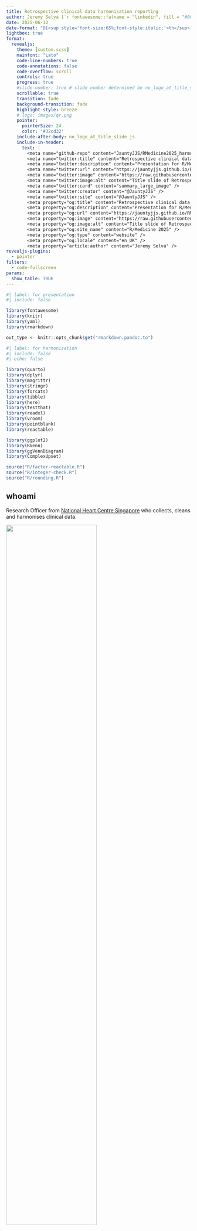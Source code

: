 ---
title: Retrospective clinical data harmonisation reporting
author: Jeremy Selva [`r fontawesome::fa(name = "linkedin", fill = "#0077ac")`](https://www.linkedin.com/in/jeremy-selva-085b9112a/){target="_blank"} <br> @JauntyJJS [`r fontawesome::fa(name = "github", fill = "#000000")`](https://github.com/JauntyJJS){target="_blank"} [`r fontawesome::fa(name = "fab fa-square-x-twitter", fill = "#000000")`](https://twitter.com/JauntyJJS){target="_blank"} [`r fontawesome::fa(name = "bluesky", fill = "#1084ff")`](https://bsky.app/profile/jauntyjjs.bsky.social){target="_blank"} [<svg aria-hidden="true" role="img" viewBox="0 0 512 512" style="height:1em;width:1em;vertical-align:-0.125em;margin-left:auto;margin-right:auto;font-size:inherit;fill:#5f53e7;overflow:visible;position:relative;"><path d="M433 179.1c0-97.2-63.7-125.7-63.7-125.7-62.5-28.7-228.6-28.4-290.5 0 0 0-63.7 28.5-63.7 125.7 0 115.7-6.6 259.4 105.6 289.1 40.5 10.7 75.3 13 103.3 11.4 50.8-2.8 79.3-18.1 79.3-18.1l-1.7-36.9s-36.3 11.4-77.1 10.1c-40.4-1.4-83-4.4-89.6-54a102.5 102.5 0 0 1 -.9-13.9c85.6 20.9 158.7 9.1 178.8 6.7 56.1-6.7 105-41.3 111.2-72.9 9.8-49.8 9-121.5 9-121.5zm-75.1 125.2h-46.6v-114.2c0-49.7-64-51.6-64 6.9v62.5h-46.3V197c0-58.5-64-56.6-64-6.9v114.2H90.2c0-122.1-5.2-147.9 18.4-175 25.9-28.9 79.8-30.8 103.8 6.1l11.6 19.5 11.6-19.5c24.1-37.1 78.1-34.8 103.8-6.1 23.7 27.3 18.4 53 18.4 175z"/></svg>](https://fosstodon.org/@JauntyJJS){target="_blank"} <br> [*https://jeremy-selva.netlify.app* `r fontawesome::fa(name = "link", fill = "#666666")`](https://jeremy-selva.netlify.app/){target="_blank"} <br> For [R/Medicine 2025 `r fontawesome::fa(name = "link", fill = "#666666")`](https://rconsortium.github.io/RMedicine_website/){target="_blank"}
date: 2025-06-12
date-format: "D[<sup style='font-size:65%;font-style:italic;'>th</sup>] MMMM YYYY"
lightbox: true
format:
  revealjs:
    theme: [custom.scss]
    mainfont: "Lato"
    code-line-numbers: true
    code-annotations: false
    code-overflow: scroll
    controls: true
    progress: true
    #slide-number: true # slide number determined be no_logo_at_title_slide.js
    scrollable: true
    transition: fade
    background-transition: fade
    highlight-style: breeze
    # logo: images/qr.png
    pointer:
      pointerSize: 24
      color: '#32cd32'
    include-after-body: no_logo_at_title_slide.js
    include-in-header:
      text: |
        <meta name="github-repo" content="JauntyJJS/RMedicine2025_harmonisation />
        <meta name="twitter:title" content="Retrospective clinical data harmonisation reporting" />
        <meta name="twitter:description" content="Presentation for R/Medicine 2025." />
        <meta name="twitter:url" content="https://jauntyjjs.github.io/RMedicine2025_harmonisation/" />
        <meta name="twitter:image" content="https://raw.githubusercontent.com/JauntyJJS/RMedicine2025_harmonisation/main/share-card.png" />
        <meta name="twitter:image:alt" content="Title slide of Retrospective clinical data harmonisation reporting presented at R/Medicine 2025." />
        <meta name="twitter:card" content="summary_large_image" />
        <meta name="twitter:creator" content="@JauntyJJS" />
        <meta name="twitter:site" content="@JauntyJJS" />
        <meta property="og:title" content="Retrospective clinical data harmonisation reporting" />
        <meta property="og:description" content="Presentation for R/Medicine 2025." />
        <meta property="og:url" content="https://jauntyjjs.github.io/RMedicine2025_harmonisation/" />
        <meta property="og:image" content="https://raw.githubusercontent.com/JauntyJJS/RMedicine2025_harmonisation/main/share-card.png" />
        <meta property="og:image:alt" content="Title slide of Retrospective clinical data harmonisation reporting presented at R/Medicine 2025." />
        <meta property="og:site_name" content="R/Medicine 2025" />
        <meta property="og:type" content="website" />
        <meta property="og:locale" content="en_UK" />
        <meta property="article:author" content="Jeremy Selva" />
revealjs-plugins:
  - pointer
filters:
  - code-fullscreen
params:
  show_table: TRUE
---

```{r}
#| label: for presentation
#| include: false

library(fontawesome)
library(knitr)
library(yaml)
library(rmarkdown)

out_type <- knitr::opts_chunk$get("rmarkdown.pandoc.to")
```

```{r}
#| label: for harmonisation
#| include: false
#| echo: false

library(quarto)
library(dplyr)
library(magrittr)
library(stringr)
library(forcats)
library(tibble)
library(here)
library(testthat)
library(readxl)
library(vroom)
library(pointblank)
library(reactable)

library(ggplot2)
library(RVenn)
library(ggVennDiagram)
library(ComplexUpset)

source("R/factor-reactable.R")
source("R/integer-check.R")
source("R/rounding.R")

```

## whoami

Research Officer from [National Heart Centre Singapore](https://www.nhcs.com.sg/){target="_blank"} who collects, cleans and harmonises clinical data.

![](images/allison_horst2.png){fig-alt="Picture by Allison Horst about a data analyst facing a dataset in the form of a monster." fig-align="center" width="70%"}

[Taming the Data Beast from ["Cleaning Medical Data with R"](https://www.pipinghotdata.com/workshops/2023-06-06-cleaning-medical-data-with-r/){target="_blank"} workshop by Shannon Pileggi, Crystal Lewis and Petter Higgins presented at R/Medicine 2023. Illustrated by [Allison Horst](https://allisonhorst.com/){target="_blank"}]{style="font-size: 80%;"}.

::: footer

[https://jauntyjjs.github.io/RMedicine2025_harmonisation
`r fontawesome::fa(name = "link", fill = "#666666")`](https://jauntyjjs.github.io/RMedicine2025_harmonisation){target="_blank"} [`r fontawesome::fa(name = "github", fill = "#000000")`](https://github.com/JauntyJJS/RMedicine2025_harmonisation){target="_blank"} [`r fontawesome::fa(name = "file-pdf", fill = "#b50b00")`](https://raw.githubusercontent.com/JauntyJJS/RMedicine2025_harmonisation/main/index.pdf){target="_blank"}

:::

## Outline

:::: {.columns}

::: {.column width="50%"}

::: {style="font-size: 130%;"}

Data harmonisation overview strategy

Counter small but annoying issues during retrospective data harmonisation.

Suggested reports and diagram to create for different clients.

:::

:::

::: {.column width="50%"}

![](images/notes.jpg){fig-alt="A picture of a notebook and pen beside a vase of flowers" fig-align="center" width="80%"}

[Photo by [Sixteen Miles Out](https://unsplash.com/@sixteenmilesout?utm_content=creditCopyText&utm_medium=referral&utm_source=unsplash){target="_blank"} on [Unsplash](https://unsplash.com/photos/shallow-focus-photo-of-purple-flowers-on-white-spiral-notebook-0I75875sRVU?utm_content=creditCopyText&utm_medium=referral&utm_source=unsplash){target="_blank"}]{style="font-size: 80%;"}

:::

::::

::: footer

[https://jauntyjjs.github.io/RMedicine2025_harmonisation
`r fontawesome::fa(name = "link", fill = "#666666")`](https://jauntyjjs.github.io/RMedicine2025_harmonisation){target="_blank"} [`r fontawesome::fa(name = "github", fill = "#000000")`](https://github.com/JauntyJJS/RMedicine2025_harmonisation){target="_blank"} [`r fontawesome::fa(name = "file-pdf", fill = "#b50b00")`](https://raw.githubusercontent.com/JauntyJJS/RMedicine2025_harmonisation/main/index.pdf){target="_blank"}

:::

## About Data Harmonisation

![](images/data_harmonisation.png){fig-alt="The data harmonization process: Study data variables collected from different sources need to be mapped to one another, classified into the generalized concepts they represent, and transformed into unified harmonized variables for analysis" fig-align="center" width="100%"}

[Image from Mallya et al. Circ Cardiovasc Qual Outcomes. 2023 Nov; 16(11):e009938 doi: [10.1161/CIRCOUTCOMES.123.009938](https://doi.org/10.1161/CIRCOUTCOMES.123.009938){target="_blank"}]{style="font-size: 80%;"}.

::: footer

[https://jauntyjjs.github.io/RMedicine2025_harmonisation
`r fontawesome::fa(name = "link", fill = "#666666")`](https://jauntyjjs.github.io/RMedicine2025_harmonisation){target="_blank"} [`r fontawesome::fa(name = "github", fill = "#000000")`](https://github.com/JauntyJJS/RMedicine2025_harmonisation){target="_blank"} [`r fontawesome::fa(name = "file-pdf", fill = "#b50b00")`](https://raw.githubusercontent.com/JauntyJJS/RMedicine2025_harmonisation/main/index.pdf){target="_blank"}

:::

## Tasks

Here is a summary of my task for an international study.

![](images/harmonisation_task.png){fig-alt="Data harmonization task: Liaise with collaborator on what variables we need for the study and collect them by providing a data dictionary and input template file, harmonise data provided and return a harmonised dataset with a report of how data is harmonised, and provide analyst team combined data for further analysis." fig-align="center" width="100%"}

<!-- *  Liaise with collaborator on what variables we need for the study and collect them -->
<!--    *  Provide a data dictionary to indicate what variables are needed and how they should be represented. -->
<!--    *  Provide an input template file for collaborators to fill in. -->
<!-- *  Harmonise data provided from each collaborator. -->
<!-- *  Return to collaborator harmonised dataset with a report of how data is harmonised. -->
<!-- *  Merge data for all cohorts together and send to an analysis team for analysis. -->

::: footer

[https://jauntyjjs.github.io/RMedicine2025_harmonisation
`r fontawesome::fa(name = "link", fill = "#666666")`](https://jauntyjjs.github.io/RMedicine2025_harmonisation){target="_blank"} [`r fontawesome::fa(name = "github", fill = "#000000")`](https://github.com/JauntyJJS/RMedicine2025_harmonisation){target="_blank"} [`r fontawesome::fa(name = "file-pdf", fill = "#b50b00")`](https://raw.githubusercontent.com/JauntyJJS/RMedicine2025_harmonisation/main/index.pdf){target="_blank"}

:::

## Why Retropective Data Harmonisation ?

Collaborators may not have resources (time/funding) to match their data to the data dictionary and input template provided. 

Data provided may have issues that needs relevant experience and may be hard to solve.

:::: {.columns}

::: {.column width="50%"}

![](images/237-fov.png){fig-alt="Comic from Monkeyuser.com showing finding bugs may need relevant experience." fig-align="center" width="100%"}

[[Fov](https://www.monkeyuser.com/2022/fov/){target="_blank"} from [MonkeyUser.com](https://www.monkeyuser.com/){target="_blank"}]{style="font-size: 80%;"}

:::

::: {.column width="50%"}

![](images/92-root-cause.png){fig-alt="Comic from Monkeyuser.com showing bugs can be hard to resolve." fig-align="center" width="70%"}

[[Root Cause](https://www.monkeyuser.com/2018/root-cause/){target="_blank"} from [MonkeyUser.com](https://www.monkeyuser.com/){target="_blank"}]{style="font-size: 80%;"}

:::

::::

::: footer

[https://jauntyjjs.github.io/RMedicine2025_harmonisation
`r fontawesome::fa(name = "link", fill = "#666666")`](https://jauntyjjs.github.io/RMedicine2025_harmonisation){target="_blank"} [`r fontawesome::fa(name = "github", fill = "#000000")`](https://github.com/JauntyJJS/RMedicine2025_harmonisation){target="_blank"} [`r fontawesome::fa(name = "file-pdf", fill = "#b50b00")`](https://raw.githubusercontent.com/JauntyJJS/RMedicine2025_harmonisation/main/index.pdf){target="_blank"}

:::

## Why Retropective Data Harmonisation ?

Collaborator wants transparency on how the data is processed.

High risk of getting blame should things don't go well.

:::: {.columns}

::: {.column width="50%"}

![](images/246-joy.png){fig-alt="Comic from Monkeyuser.com showing the joy of watching other developers work on a bug no one wants to fix." fig-align="center" width="70%"}

[[Joy](https://www.monkeyuser.com/2022/joy/){target="_blank"} from [MonkeyUser.com](https://www.monkeyuser.com/){target="_blank"}]{style="font-size: 80%;"}

:::

::: {.column width="50%"}

![](images/pointing_finger.jpg){fig-alt="Businessman kneel on floor with fingers pointing to him." fig-align="center" width="87%"}

[Businessman kneel on floor with pointing finger to him by [Amonrat Rungreangfangsai](https://www.vecteezy.com/vector-art/464469-wind-up-businessman-end-of-energy-and-stop-working){target="_blank"}]{style="font-size: 80%;"}

:::

::::

::: footer

[https://jauntyjjs.github.io/RMedicine2025_harmonisation
`r fontawesome::fa(name = "link", fill = "#666666")`](https://jauntyjjs.github.io/RMedicine2025_harmonisation){target="_blank"} [`r fontawesome::fa(name = "github", fill = "#000000")`](https://github.com/JauntyJJS/RMedicine2025_harmonisation){target="_blank"} [`r fontawesome::fa(name = "file-pdf", fill = "#b50b00")`](https://raw.githubusercontent.com/JauntyJJS/RMedicine2025_harmonisation/main/index.pdf){target="_blank"}

:::

## Issues

Limited resources on how to do data harmonisation and to make a report.

:::: {.columns}

::: {.column width="50%"}

![](images/210-denvercoder9.png){fig-alt="Comic from Monkeyuser.com showing that it is hard to get help with programming issues." fig-align="center" width="70%"}

[[Denvercoder9](https://www.monkeyuser.com/2021/denvercoder9/){target="_blank"} from [MonkeyUser.com](https://www.monkeyuser.com/){target="_blank"}]{style="font-size: 80%;"}

:::

::: {.column width="50%"}

:::{.fragment}

R packages related to data harmonisation

*  [`retroharmonize`](https://github.com/rOpenGov/retroharmonize/){target="_blank"} for survey data.
*  [`Rmonize`](https://maelstrom-research.github.io/Rmonize-documentation/index.html){target="_blank"} for epidemiological data.
*  [`psHarmonize`](https://github.com/NUDACC/psHarmonize){target="_blank"} for health and education data.

:::

:::

::::

::: footer

[https://jauntyjjs.github.io/RMedicine2025_harmonisation
`r fontawesome::fa(name = "link", fill = "#666666")`](https://jauntyjjs.github.io/RMedicine2025_harmonisation){target="_blank"} [`r fontawesome::fa(name = "github", fill = "#000000")`](https://github.com/JauntyJJS/RMedicine2025_harmonisation){target="_blank"} [`r fontawesome::fa(name = "file-pdf", fill = "#b50b00")`](https://raw.githubusercontent.com/JauntyJJS/RMedicine2025_harmonisation/main/index.pdf){target="_blank"}

:::

## Issues

:::{.fragment}

[`retroharmonize`](https://github.com/rOpenGov/retroharmonize/){target="_blank"} works with categorical but not continuous data variables.

:::

:::{.fragment}

[`Rmonize`](https://maelstrom-research.github.io/Rmonize-documentation/index.html){target="_blank"} documentation has too much jargon and difficult for me (and people with limited data science background) to understand. 

:::

:::{.fragment}

[`psHarmonize`](https://github.com/NUDACC/psHarmonize){target="_blank"} variable harmonisation process is reported in a Microsoft Excel file. Works for variables with simple harmonisation process.

![](images/psHarmonise.png){fig-alt="Harmonisation report from psHarmonise in an excel file." fig-align="center" width="100%"}

[Image from Stephen et al. Patterns (N Y). 2024 Jun; 5(8):101003 doi: [10.1016/j.patter.2024.101003](https://10.1016/j.patter.2024.101003){target="_blank"}]{style="font-size: 80%;"}.

:::

::: footer

[https://jauntyjjs.github.io/RMedicine2025_harmonisation
`r fontawesome::fa(name = "link", fill = "#666666")`](https://jauntyjjs.github.io/RMedicine2025_harmonisation){target="_blank"} [`r fontawesome::fa(name = "github", fill = "#000000")`](https://github.com/JauntyJJS/RMedicine2025_harmonisation){target="_blank"} [`r fontawesome::fa(name = "file-pdf", fill = "#b50b00")`](https://raw.githubusercontent.com/JauntyJJS/RMedicine2025_harmonisation/main/index.pdf){target="_blank"}

:::

## Harmonisation Project Template

<https://jauntyjjs.github.io/harmonisation/>

```{=html}
<iframe width="1000" height="500" src="https://jauntyjjs.github.io/harmonisation/" title="Harmonisation template" ></iframe>
```

::: footer

[https://jauntyjjs.github.io/RMedicine2025_harmonisation
`r fontawesome::fa(name = "link", fill = "#666666")`](https://jauntyjjs.github.io/RMedicine2025_harmonisation){target="_blank"} [`r fontawesome::fa(name = "github", fill = "#000000")`](https://github.com/JauntyJJS/RMedicine2025_harmonisation){target="_blank"} [`r fontawesome::fa(name = "file-pdf", fill = "#b50b00")`](https://raw.githubusercontent.com/JauntyJJS/RMedicine2025_harmonisation/main/index.pdf){target="_blank"}

:::

## Automated capture of warnings (csv)

When reading files in batches or the same file but in a different version, is there an automated way to catch warnings/issues when reading csv files ?

:::: {.columns}

::: {.column width="50%"}

```{r}
#| label: read data with warnings csv
#| echo: true
#| code-line-numbers: "|9|13"
#| warning: true

cohort_data_csv <- vroom::vroom(
  file = here::here("data-raw", "Cohort_csv", 
    "data_to_harmonise_age_issue.csv"),
  delim = ",",
  col_select = 1:2,
  show_col_types = FALSE,
  col_types = list(
    ID = vroom::col_character(), 
    Age = vroom::col_integer()
  )
)

head(cohort_data_csv, n = 3)

```

:::

::: {.column width="50%"}

![](images/age_issue_csv.jpg){fig-alt="A csv file with text data in the Age column." fig-align="center" width="100%"}

:::

::::

::: footer

[https://jauntyjjs.github.io/RMedicine2025_harmonisation
`r fontawesome::fa(name = "link", fill = "#666666")`](https://jauntyjjs.github.io/RMedicine2025_harmonisation){target="_blank"} [`r fontawesome::fa(name = "github", fill = "#000000")`](https://github.com/JauntyJJS/RMedicine2025_harmonisation){target="_blank"} [`r fontawesome::fa(name = "file-pdf", fill = "#b50b00")`](https://raw.githubusercontent.com/JauntyJJS/RMedicine2025_harmonisation/main/index.pdf){target="_blank"}

:::

## Automated capture of warnings (csv)

If there are issues with the data, the output of [`vroom::problems`](https://vroom.r-lib.org/reference/problems.html){target="_blank"} will be a tibble.

```{r}
#| label: view problem in vroom
#| echo: true
#| warning: true

cohort_data_csv |> 
  vroom::problems()

```

To check for this automatically, we can use [`pointblank::expect_row_count_match`](https://rstudio.github.io/pointblank/reference/row_count_match.html){target="_blank"}.

```{r}
#| label: safeguard problem with vroom and pointblank
#| echo: true
#| error: true

cohort_data_csv |> 
  vroom::problems() |> 
  pointblank::expect_row_count_match(count = 0)

```

::: footer

[https://jauntyjjs.github.io/RMedicine2025_harmonisation
`r fontawesome::fa(name = "link", fill = "#666666")`](https://jauntyjjs.github.io/RMedicine2025_harmonisation){target="_blank"} [`r fontawesome::fa(name = "github", fill = "#000000")`](https://github.com/JauntyJJS/RMedicine2025_harmonisation){target="_blank"} [`r fontawesome::fa(name = "file-pdf", fill = "#b50b00")`](https://raw.githubusercontent.com/JauntyJJS/RMedicine2025_harmonisation/main/index.pdf){target="_blank"}

:::

## Automated capture of warnings (csv)

Here is a case with no issues.

:::: {.columns}

::: {.column width="50%"}

```{r}
#| label: read data with no issues csv
#| echo: true
#| warning: true

cohort_data_csv <- vroom::vroom(
  file = here::here("data-raw", "Cohort_csv", 
    "data_to_harmonise_age_issue_fixed.csv"),
  delim = ",",
  col_select = 1:2,
  show_col_types = FALSE,
  col_types = list(
    ID = vroom::col_character(), 
    Age = vroom::col_integer()
  )
)

cohort_data_csv |> 
  vroom::problems()

```

```{r}
#| label: read data with no issues csv safeguard
#| echo: true
#| warning: true

cohort_data_csv |> 
  vroom::problems() |> 
  pointblank::expect_row_count_match(count = 0)

```

:::

::: {.column width="50%"}

![](images/age_issue_fixed_csv.jpg){fig-alt="A csv file with only integer data in the Age column." fig-align="center" width="100%"}

:::

::::

::: footer

[https://jauntyjjs.github.io/RMedicine2025_harmonisation
`r fontawesome::fa(name = "link", fill = "#666666")`](https://jauntyjjs.github.io/RMedicine2025_harmonisation){target="_blank"} [`r fontawesome::fa(name = "github", fill = "#000000")`](https://github.com/JauntyJJS/RMedicine2025_harmonisation){target="_blank"} [`r fontawesome::fa(name = "file-pdf", fill = "#b50b00")`](https://raw.githubusercontent.com/JauntyJJS/RMedicine2025_harmonisation/main/index.pdf){target="_blank"}

:::

## Automated capture of warnings (Excel)

Is there an automated way to catch warnings/issues when reading Excel files ?

::: {.column width="50%"}

```{r}
#| label: read data with warnings Excel
#| echo: true
#| warning: true

cohort_data_excel <- readxl::read_excel(
  path = here::here("data-raw", "Cohort_Excel", 
    "data_to_harmonise_age_issue.xlsx"),
  sheet = "Sheet1",
  col_types = c(
    "text", "numeric"
    )
  )
```

:::

::: {.column width="50%"}

![](images/age_issue_excel.jpg){fig-alt="An Excel file with text data in the Age column." fig-align="center" width="100%"}

:::

::: footer

[https://jauntyjjs.github.io/RMedicine2025_harmonisation
`r fontawesome::fa(name = "link", fill = "#666666")`](https://jauntyjjs.github.io/RMedicine2025_harmonisation){target="_blank"} [`r fontawesome::fa(name = "github", fill = "#000000")`](https://github.com/JauntyJJS/RMedicine2025_harmonisation){target="_blank"} [`r fontawesome::fa(name = "file-pdf", fill = "#b50b00")`](https://raw.githubusercontent.com/JauntyJJS/RMedicine2025_harmonisation/main/index.pdf){target="_blank"}

:::

## Automated capture of warnings (Excel)

We can read the Excel file with [`testthat::expect_no_condition`](https://testthat.r-lib.org/reference/expect_error.html){target="_blank"}.

:::: {.columns}

::: {.column width="50%"}

```{r}
#| label: read data with issues using testthat
#| echo: true
#| code-line-numbers: "|1,8"
#| error: true

testthat::expect_no_condition(
  cohort_data_excel <- readxl::read_excel(
    path = here::here("data-raw", "Cohort_Excel", 
      "data_to_harmonise_age_issue.xlsx"),
    sheet = "Sheet1",
    col_types = c("text", "numeric")
  )
)
```

:::

::: {.column width="50%"}

![](images/age_issue_excel.jpg){fig-alt="An Excel file with text data in the Age column." fig-align="center" width="100%"}

:::

::::

::: footer

[https://jauntyjjs.github.io/RMedicine2025_harmonisation
`r fontawesome::fa(name = "link", fill = "#666666")`](https://jauntyjjs.github.io/RMedicine2025_harmonisation){target="_blank"} [`r fontawesome::fa(name = "github", fill = "#000000")`](https://github.com/JauntyJJS/RMedicine2025_harmonisation){target="_blank"} [`r fontawesome::fa(name = "file-pdf", fill = "#b50b00")`](https://raw.githubusercontent.com/JauntyJJS/RMedicine2025_harmonisation/main/index.pdf){target="_blank"}

:::

## Automated capture of warnings (Excel)

However, this method means that you will lose the pipe workflow.

:::: {.columns}

::: {.column width="50%"}

```{r}
#| label: read data without issues using testthat
#| echo: true

testthat::expect_no_condition(
  cohort_data_excel <- readxl::read_excel(
    path = here::here("data-raw", "Cohort_Excel", 
      "data_to_harmonise_age_issue_fixed.xlsx"),
    sheet = "Sheet1",
    col_types = c("text", "numeric")
  )
)

cohort_data_excel <- cohort_data_excel |> 
  # Check if Serial Number is unique
  pointblank::rows_distinct(
    columns = "Serial Number",
  )
```

:::

::: {.column width="50%"}

![](images/age_issue_fixed_excel.jpg){fig-alt="An Excel file with numeric data in the Age column." fig-align="center" width="100%"}

:::

::::

::: footer

[https://jauntyjjs.github.io/RMedicine2025_harmonisation
`r fontawesome::fa(name = "link", fill = "#666666")`](https://jauntyjjs.github.io/RMedicine2025_harmonisation){target="_blank"} [`r fontawesome::fa(name = "github", fill = "#000000")`](https://github.com/JauntyJJS/RMedicine2025_harmonisation){target="_blank"} [`r fontawesome::fa(name = "file-pdf", fill = "#b50b00")`](https://raw.githubusercontent.com/JauntyJJS/RMedicine2025_harmonisation/main/index.pdf){target="_blank"}

:::

## Automated capture of warnings (Excel)

We can use the tee pipe operator [`%T>%`](https://magrittr.tidyverse.org/reference/tee.html){target="_blank"}.

:::: {.columns}

::: {.column width="50%"}

:::{.center-h}
[**With Issues**]{style="font-size: 80%;"}
:::

```{r}
#| label: read data with issues using testthat and tee pipe
#| echo: true
#| code-line-numbers: "|8,9"
#| error: true

cohort_data_excel <- readxl::read_excel(
  path = here::here("data-raw", "Cohort_Excel", 
    "data_to_harmonise_age_issue.xlsx"),
  sheet = "Sheet1",
  col_types = c(
    "text", "numeric"
    )
  ) %T>%
  testthat::expect_no_condition()
```

:::

::: {.column width="50%"}

:::{.center-h}
[**No Issues**]{style="font-size: 80%;"}
:::

```{r}
#| label: read data without issues using testthat and tee pipe
#| code-line-numbers: "|6,7"
#| echo: true

cohort_data_excel_2 <- readxl::read_excel(
  path = here::here("data-raw", "Cohort_Excel", 
    "data_to_harmonise_age_issue_fixed.xlsx"),
  sheet = "Sheet1",
  col_types = c("text", "numeric")
) %T>%
testthat::expect_no_condition() |> 
# Check if Serial Number is unique
  pointblank::rows_distinct(
    columns = "Serial Number",
)

```

:::

::::

::: footer

[https://jauntyjjs.github.io/RMedicine2025_harmonisation
`r fontawesome::fa(name = "link", fill = "#666666")`](https://jauntyjjs.github.io/RMedicine2025_harmonisation){target="_blank"} [`r fontawesome::fa(name = "github", fill = "#000000")`](https://github.com/JauntyJJS/RMedicine2025_harmonisation){target="_blank"} [`r fontawesome::fa(name = "file-pdf", fill = "#b50b00")`](https://raw.githubusercontent.com/JauntyJJS/RMedicine2025_harmonisation/main/index.pdf){target="_blank"}

:::

## Variable Mapping

![](images/variable_mapping_workflow.png){fig-alt="Variable Mapping Reporting Workflow. Starting with introducing the mapping procedure, writing code to do mapping ans validation, showing that the code works, clean up data for merging." fig-align="center" width="100%"}

::: footer

[https://jauntyjjs.github.io/RMedicine2025_harmonisation
`r fontawesome::fa(name = "link", fill = "#666666")`](https://jauntyjjs.github.io/RMedicine2025_harmonisation){target="_blank"} [`r fontawesome::fa(name = "github", fill = "#000000")`](https://github.com/JauntyJJS/RMedicine2025_harmonisation){target="_blank"} [`r fontawesome::fa(name = "file-pdf", fill = "#b50b00")`](https://raw.githubusercontent.com/JauntyJJS/RMedicine2025_harmonisation/main/index.pdf){target="_blank"}

:::

## Variable Mapping

Let take this data set as an example.

:::: {.columns}

::: {.column width="50%"}

```{r}
#| label: read csv data
#| echo: true

cohort_csv_data <- vroom::vroom(
  file = here::here("data-raw",
                    "Cohort_csv",
                    "data_to_harmonise.csv"),
  delim = ",",
  col_select = 1:8,
  show_col_types = FALSE,
  col_types = list(
    ID = vroom::col_character(),
    Age = vroom::col_integer(),
    Sex = vroom::col_character(),
    Height = vroom::col_double(),
    Weight = vroom::col_double(),
    `Smoke History` = vroom::col_character(),
    `Chest Pain Character` = vroom::col_character(),
    Dyspnea = vroom::col_character()
    )
  ) |>  
  dplyr::rename(cohort_unique_id = "ID") |>
  # Remove rows when the ID value is NA
  dplyr::filter(!is.na(.data[["cohort_unique_id"]])) |>
  # Remove white spaces in column names
  dplyr::rename_all(stringr::str_trim) |> 
  # Check if cohort id is unique
  pointblank::rows_distinct(
    columns = "cohort_unique_id",
  )

cohort_csv_data |> 
  vroom::problems() |> 
  pointblank::expect_row_count_match(count = 0)

```

:::

::: {.column width="50%"}

```{r}
#| label: print csv data
#| echo: false
 
cohort_csv_data |> 
  dplyr::mutate(
    Sex = forcats::fct_relevel(.data[["Sex"]], c("Male", "Female")),
    `Smoke History` = forcats::fct_relevel(
      .data[["Smoke History"]], 
      c("non-smoker", "past smoker", "current smoker")
    ),
    `Chest Pain Character` = forcats::fct_relevel(
      .data[["Chest Pain Character"]], 
      c("no chest pain", "nonanginal", "atypical", "typical")
    ),
    `Dyspnea` = forcats::fct_relevel(
      .data[["Dyspnea"]], 
      c("no", "yes")
    ),
  ) |> 
  reactable_with_download_csv_button(
    defaultPageSize = 5,
    paginationType = "jump",
    style = list(fontSize = "1rem"),
  )

```

:::

::::

::: footer

[https://jauntyjjs.github.io/RMedicine2025_harmonisation
`r fontawesome::fa(name = "link", fill = "#666666")`](https://jauntyjjs.github.io/RMedicine2025_harmonisation){target="_blank"} [`r fontawesome::fa(name = "github", fill = "#000000")`](https://github.com/JauntyJJS/RMedicine2025_harmonisation){target="_blank"} [`r fontawesome::fa(name = "file-pdf", fill = "#b50b00")`](https://raw.githubusercontent.com/JauntyJJS/RMedicine2025_harmonisation/main/index.pdf){target="_blank"}

:::

## Variable Mapping

Let the reader know how the collaborator's data `Smoke History` is going to be mapped.

![](images/mapping_procedure.png){fig-alt="Documentation indicating how the collaborator's data Smoke History is going to be mapped or harmonised in Quarto code and output." fig-align="center" width="100%"}

::: footer

[https://jauntyjjs.github.io/RMedicine2025_harmonisation
`r fontawesome::fa(name = "link", fill = "#666666")`](https://jauntyjjs.github.io/RMedicine2025_harmonisation){target="_blank"} [`r fontawesome::fa(name = "github", fill = "#000000")`](https://github.com/JauntyJJS/RMedicine2025_harmonisation){target="_blank"} [`r fontawesome::fa(name = "file-pdf", fill = "#b50b00")`](https://raw.githubusercontent.com/JauntyJJS/RMedicine2025_harmonisation/main/index.pdf){target="_blank"}

:::

## Variable Mapping

![](images/code_to_map.png){fig-alt="Code to do mapping." fig-align="center" width="30%"}

:::: {.columns}

::: {.column width="50%"}

```{r}
#| label: smoking data harmonisation
#| echo: true
#| code-line-numbers: "|2,3|5-14|15-24"

smoking_data <- cohort_csv_data |>
  dplyr::select(c("cohort_unique_id", 
                  "Smoke History")) |>
  dplyr::mutate(
    smoke_current = dplyr::case_when(
      is.na(.data[["Smoke History"]]) ~ "-1",
      .data[["Smoke History"]] == "non-smoker" ~ "0",
      .data[["Smoke History"]] == "past smoker" ~ "0",
      .data[["Smoke History"]] == "current smoker" ~ "1",
      .default = NA_character_
    ),
    smoke_current = forcats::fct_relevel(
      .data[["smoke_current"]],
      c("0", "1")), 
    smoke_past = dplyr::case_when(
      is.na(.data[["Smoke History"]]) ~ "-1",
      .data[["Smoke History"]] == "non-smoker" ~ "0",
      .data[["Smoke History"]] == "past smoker" ~ "1",
      .data[["Smoke History"]] == "current smoker" ~ "0",
      .default = NA_character_
    ),
    smoke_past = forcats::fct_relevel(
      .data[["smoke_past"]],
      c("0", "1")),
    `Smoke History` = forcats::fct(
      .data[["Smoke History"]]
    )
  )

```

:::

::: {.column width="50%"}

![](images/smoking_history_documentation.png){fig-alt="Documentation of harmonisation of smoking history." fig-align="center" width="100%"}

:::

::::

::: footer

[https://jauntyjjs.github.io/RMedicine2025_harmonisation
`r fontawesome::fa(name = "link", fill = "#666666")`](https://jauntyjjs.github.io/RMedicine2025_harmonisation){target="_blank"} [`r fontawesome::fa(name = "github", fill = "#000000")`](https://github.com/JauntyJJS/RMedicine2025_harmonisation){target="_blank"} [`r fontawesome::fa(name = "file-pdf", fill = "#b50b00")`](https://raw.githubusercontent.com/JauntyJJS/RMedicine2025_harmonisation/main/index.pdf){target="_blank"}

:::

## Variable Mapping

![](images/code_to_validate.png){fig-alt="Code to do validation." fig-align="center" width="30%"}

:::: {.columns}

::: {.column width="50%"}

```{r}
#| label: smoking data validation
#| code-line-numbers: "|2-5|6-12"
#| echo: true

smoking_data <- smoking_data |>
  pointblank::col_vals_in_set(
    columns = c("smoke_current", "smoke_past"),
    set = c("0", "1", "-1")
  ) |> 
  pointblank::col_vals_expr(
    expr = pointblank::expr(
      (.data[["smoke_current"]] == "1" & .data[["smoke_past"]] == "0") |
      (.data[["smoke_current"]] == "-1" & .data[["smoke_past"]] == -"1") |
      (.data[["smoke_current"]] == "0" & .data[["smoke_past"]] %in% c("0", "1"))
    )
  )

```

:::

::: {.column width="50%"}

![](images/smoking_history_validation.png){fig-alt="Documentation of harmonisation of smoking history." fig-align="center" width="100%"}

:::

::::

[Reference: <https://github.com/rstudio/pointblank/issues/578>]{style="font-size: 80%;"}

::: footer

[https://jauntyjjs.github.io/RMedicine2025_harmonisation
`r fontawesome::fa(name = "link", fill = "#666666")`](https://jauntyjjs.github.io/RMedicine2025_harmonisation){target="_blank"} [`r fontawesome::fa(name = "github", fill = "#000000")`](https://github.com/JauntyJJS/RMedicine2025_harmonisation){target="_blank"} [`r fontawesome::fa(name = "file-pdf", fill = "#b50b00")`](https://raw.githubusercontent.com/JauntyJJS/RMedicine2025_harmonisation/main/index.pdf){target="_blank"}

:::

## Variable Mapping

:::: {.columns}

::: {.column width="50%"}

![](images/example_works.png){fig-alt="Show examples that the code works." fig-align="center" width="100%"}
![](images/print_reactable.png){fig-alt="Code to print the reactable in html file." fig-align="center" width="100%"}

:::

::: {.column width="50%"}

:::{.center-h}
[**Html Output**]{style="font-size: 80%;"}
:::

```{r}
#| label: smoking data html

smoking_data |> 
  reactable_with_download_csv_button(
    defaultPageSize = 5,
    paginationType = "jump",
    style = list(fontSize = "1rem"),
  )

```

:::

::::

::: footer

[https://jauntyjjs.github.io/RMedicine2025_harmonisation
`r fontawesome::fa(name = "link", fill = "#666666")`](https://jauntyjjs.github.io/RMedicine2025_harmonisation){target="_blank"} [`r fontawesome::fa(name = "github", fill = "#000000")`](https://github.com/JauntyJJS/RMedicine2025_harmonisation){target="_blank"} [`r fontawesome::fa(name = "file-pdf", fill = "#b50b00")`](https://raw.githubusercontent.com/JauntyJJS/RMedicine2025_harmonisation/main/index.pdf){target="_blank"}

:::

## Variable Mapping

:::: {.columns}

::: {.column width="50%"}

![](images/example_works.png){fig-alt="Show examples that the code works." fig-align="center" width="100%"}
![](images/print_code_pdf.png){fig-alt="Code to print the table in pdf file." fig-align="center" width="100%"}

:::

::: {.column width="50%"}

:::{.center-h}
[**Pdf Output**]{style="font-size: 80%;"}
:::

![](images/print_pdf.png){fig-alt="Output code in pdf file." fig-align="center" width="100%"}

![](images/print_pdf_2.png){fig-alt="Output table in pdf file." fig-align="center" width="100%"}
:::

::::

::: footer

[https://jauntyjjs.github.io/RMedicine2025_harmonisation
`r fontawesome::fa(name = "link", fill = "#666666")`](https://jauntyjjs.github.io/RMedicine2025_harmonisation){target="_blank"} [`r fontawesome::fa(name = "github", fill = "#000000")`](https://github.com/JauntyJJS/RMedicine2025_harmonisation){target="_blank"} [`r fontawesome::fa(name = "file-pdf", fill = "#b50b00")`](https://raw.githubusercontent.com/JauntyJJS/RMedicine2025_harmonisation/main/index.pdf){target="_blank"}

:::

## Variable Mapping

:::: {.columns}

::: {.column width="50%"}

![](images/clean_for_merging.png){fig-alt="Clean for merging." fig-align="center" width="50%"}
```{r}
#| label: smoking data for merging
#| echo: true

smoking_data <- smoking_data |>
  dplyr::select(-c("Smoke History"))

```

:::

::: {.column width="50%"}

```{r}
#| label: smoking data for merging html

smoking_data |> 
  reactable_with_download_csv_button(
    defaultPageSize = 5,
    paginationType = "jump",
    style = list(fontSize = "1rem"),
  )

```

:::

::::

::: footer

[https://jauntyjjs.github.io/RMedicine2025_harmonisation
`r fontawesome::fa(name = "link", fill = "#666666")`](https://jauntyjjs.github.io/RMedicine2025_harmonisation){target="_blank"} [`r fontawesome::fa(name = "github", fill = "#000000")`](https://github.com/JauntyJJS/RMedicine2025_harmonisation){target="_blank"} [`r fontawesome::fa(name = "file-pdf", fill = "#b50b00")`](https://raw.githubusercontent.com/JauntyJJS/RMedicine2025_harmonisation/main/index.pdf){target="_blank"}

:::

## Merging Harmonised Data

Suppose we have completed harmonising a batch of clinical data.

:::: {.columns}

::: {.column width="50%"}

```{r}
#| label: age gender data

age_gender_data <- cohort_csv_data |>
  dplyr::select(c("cohort_unique_id", 
                  "Age", 
                  "Sex")) |>
  pointblank::col_vals_expr(
    expr = ~is_integer_vector(
      cohort_A_data[["age"]],
      allow_na = TRUE)
  ) |>
  dplyr::mutate(
    # Convert age to type integer
    age_years = as.integer(.data[["Age"]]),
    # Convert categorical columns to factors
    sex = dplyr::case_when(
      .data[["Sex"]] == "Female" ~ "0",
      .data[["Sex"]] == "Male" ~ "1",
      .default = NA_character_
    ),
    `Sex` = forcats::fct_relevel(
      .data[["Sex"]],
      c("Female", "Male")
    ),
    sex = forcats::fct_relevel(
      .data[["sex"]],
      c("0", "1")),
  ) |>
  dplyr::relocate(
    "sex",
    .before = "Sex"
  ) |> 
  dplyr::relocate(
    "age_years",
    .after = "Age"
  ) |>
  pointblank::col_vals_in_set(
    columns = "sex",
    set = c("0", "1")
  ) |> 
  pointblank::col_vals_between(
    columns = "age_years",
    left = 0,
    right = 100,
    inclusive = c(FALSE, TRUE),
    na_pass = TRUE
  ) |>
  dplyr::select(-c("Age", "Sex"))

```

```{r}
#| label: age gender data for merging html
#| echo: true

age_gender_data |> 
  reactable_with_download_csv_button(
    defaultPageSize = 5,
    paginationType = "jump",
    style = list(fontSize = "1rem"),
  )

```

:::

::: {.column width="50%"}

```{r}
#| label: body measurement data

body_measurement_data <- cohort_csv_data |>
  dplyr::select(c("cohort_unique_id", 
                  "Height", "Weight")) |>
  dplyr::mutate(
    height_cm = .data[["Height"]],
    weight_kg = .data[["Weight"]],
    bsa_m2 = sqrt((.data[["height_cm"]] * .data[["weight_kg"]]) / 3600),
    bsa_m2 = round_to_nearest_digit(.data[["bsa_m2"]], digits = 2),
    bmi = .data[["weight_kg"]] / ((.data[["height_cm"]] / 100)^2),
    bmi = round_to_nearest_digit(.data[["bmi"]], digits = 2),
    height_cm = round_to_nearest_digit(.data[["height_cm"]], digits = 2),
    weight_kg = round_to_nearest_digit(.data[["weight_kg"]], digits = 2)
  ) |> 
  pointblank::col_vals_between(
    columns = "bmi",
    left = 10,
    right = 50,
    inclusive = c(TRUE, TRUE),
    na_pass = TRUE
  ) |>
  dplyr::select(-c("Height", "Weight"))

```

```{r}
#| label: body measurement data for merging html
#| echo: true

body_measurement_data |> 
  reactable_with_download_csv_button(
    defaultPageSize = 5,
    paginationType = "jump",
    style = list(fontSize = "1rem"),
  )

```

:::

::::

How can we merge them without issues of missing rows or additional columns ?

::: footer

[https://jauntyjjs.github.io/RMedicine2025_harmonisation
`r fontawesome::fa(name = "link", fill = "#666666")`](https://jauntyjjs.github.io/RMedicine2025_harmonisation){target="_blank"} [`r fontawesome::fa(name = "github", fill = "#000000")`](https://github.com/JauntyJJS/RMedicine2025_harmonisation){target="_blank"} [`r fontawesome::fa(name = "file-pdf", fill = "#b50b00")`](https://raw.githubusercontent.com/JauntyJJS/RMedicine2025_harmonisation/main/index.pdf){target="_blank"}

:::

## Merging Harmonised Data

`unmatched = "error"` in [`dplyr::left_join`](https://dplyr.tidyverse.org/reference/mutate-joins.html){target="_blank"} helps to avoid patients with no match.

:::: {.columns}

::: {.column width="50%"}

```{r}
#| label: demo behave data
#| code-line-numbers: "|4|7,11,15"
#| echo: true

join_specification <- dplyr::join_by("cohort_unique_id")

demo_behave_data <- cohort_csv_data |>
  dplyr::select(c("cohort_unique_id")) |>
  dplyr::left_join(age_gender_data,
                   by = join_specification,
                   unmatched = "error",
                   relationship = "one-to-one") |>
  dplyr::left_join(body_measurement_data,
                   by = join_specification,
                   unmatched = "error",
                   relationship = "one-to-one") |>
  dplyr::left_join(smoking_data,
                   by = join_specification,
                   unmatched = "error",
                   relationship = "one-to-one") |>
  dplyr::relocate(c("bsa_m2", "bmi"),
                  .after = "sex")

```

:::

::: {.column width="50%"}

```{r}
#| label: penguin error
#| echo: true
#| code-line-numbers: "|3-5,12,19"
#| warning: true
#| error: true

three_penguins <- tibble::tribble(
  ~samp_id, ~species,    ~island,
  1,        "Adelie",    "Torgersen",
  2,        "Gentoo",    "Biscoe",
  3,        "Chinstrap", "Dream"
)

weight_extra <- tibble::tribble(
  ~samp_id,  ~body_mass_g,
  1,         3220,
  2,         4730,
  4,         4725
)

three_penguins |> 
  dplyr::left_join(
    y = weight_extra,
    by = dplyr::join_by("samp_id"),
    unmatched = "error"
 ) 

```

:::

::::

[Reference: <https://www.tidyverse.org/blog/2023/08/teach-tidyverse-23/#improved-and-expanded-_join-functionality>]{style="font-size: 80%;"}

::: footer

[https://jauntyjjs.github.io/RMedicine2025_harmonisation
`r fontawesome::fa(name = "link", fill = "#666666")`](https://jauntyjjs.github.io/RMedicine2025_harmonisation){target="_blank"} [`r fontawesome::fa(name = "github", fill = "#000000")`](https://github.com/JauntyJJS/RMedicine2025_harmonisation){target="_blank"} [`r fontawesome::fa(name = "file-pdf", fill = "#b50b00")`](https://raw.githubusercontent.com/JauntyJJS/RMedicine2025_harmonisation/main/index.pdf){target="_blank"}

:::

## Merging Harmonised Data

`relationship = "one-to-one"` in [`dplyr::left_join`](https://dplyr.tidyverse.org/reference/mutate-joins.html){target="_blank"} helps to avoid patients with multiple match.

:::: {.columns}

::: {.column width="50%"}

```{r}
#| label: demo behave data 2
#| code-line-numbers: "|8,12,16"
#| echo: true

join_specification <- dplyr::join_by("cohort_unique_id")

demo_behave_data <- cohort_csv_data |>
  dplyr::select(c("cohort_unique_id")) |>
  dplyr::left_join(age_gender_data,
                   by = join_specification,
                   unmatched = "error",
                   relationship = "one-to-one") |>
  dplyr::left_join(body_measurement_data,
                   by = join_specification,
                   unmatched = "error",
                   relationship = "one-to-one") |>
  dplyr::left_join(smoking_data,
                   by = join_specification,
                   unmatched = "error",
                   relationship = "one-to-one") |>
  dplyr::relocate(c("bsa_m2", "bmi"),
                  .after = "sex")

```

:::

::: {.column width="50%"}

```{r}
#| label: penguin error 2
#| echo: true
#| code-line-numbers: "|4,11,12,20"
#| warning: true
#| error: true

three_penguins <- tibble::tribble(
  ~samp_id, ~species,    ~island,
  1,        "Adelie",    "Torgersen",
  2,        "Gentoo",    "Biscoe",
  3,        "Chinstrap", "Dream"
)

weight_extra <- tibble::tribble(
  ~samp_id,  ~body_mass_g,
  1,         3220,
  2,         4730,
  2,         4725,
  3,         4000
)

three_penguins |> 
  dplyr::left_join(
    y = weight_extra,
    by = dplyr::join_by("samp_id"),
    relationship = "one-to-one"
 ) 

```

:::

::::

[Reference: <https://www.tidyverse.org/blog/2023/08/teach-tidyverse-23/#improved-and-expanded-_join-functionality>]{style="font-size: 80%;"}

::: footer

[https://jauntyjjs.github.io/RMedicine2025_harmonisation
`r fontawesome::fa(name = "link", fill = "#666666")`](https://jauntyjjs.github.io/RMedicine2025_harmonisation){target="_blank"} [`r fontawesome::fa(name = "github", fill = "#000000")`](https://github.com/JauntyJJS/RMedicine2025_harmonisation){target="_blank"} [`r fontawesome::fa(name = "file-pdf", fill = "#b50b00")`](https://raw.githubusercontent.com/JauntyJJS/RMedicine2025_harmonisation/main/index.pdf){target="_blank"}

:::

## Merging Harmonised Data 

Use [`pointblank::has_columns`](https://rstudio.github.io/pointblank/reference/has_columns.html){target="_blank"} to ensure we only have harmonised variables.

:::: {.columns}

::: {.column width="50%"}

```{r}
#| label: demo behave data validation
#| echo: true

testthat::expect_false(
  pointblank::has_columns(
    demo_behave_data,
    columns = c(
      dplyr::ends_with(".x"), 
      dplyr::ends_with(".y")
    )
  )
)

testthat::expect_equal(
  ncol(demo_behave_data), 9
)

testthat::expect_true(
  pointblank::has_columns(
    demo_behave_data,
    columns = c(
      "age_years", "sex",
      "height_cm", "weight_kg", "bsa_m2", "bmi",
      "smoke_current", "smoke_past"
    )
  )
) 

```

:::

::: {.column width="50%"}

```{r}
#| label: penguin error 3
#| echo: true
#| code-line-numbers: "|2,9|24-29"
#| warning: true
#| error: true

three_penguins <- tibble::tribble(
  ~samp_id, ~species,    ~island,
  1,        "Adelie",    "Torgersen",
  2,        "Gentoo",    "Biscoe",
  3,        "Chinstrap", "Dream"
)

weight_extra <- tibble::tribble(
  ~samp_id,  ~island,
  1,         "Torgersen",
  2,         "Biscoe",
  3,         "Dream"
)

three_penguins <- three_penguins |> 
  dplyr::left_join(
    y = weight_extra,
    by = dplyr::join_by("samp_id"),
    unmatched = "error",
    relationship = "one-to-one"
 )

three_penguins |> 
  pointblank::has_columns(
    columns = c(
      dplyr::ends_with(".x"), 
      dplyr::ends_with(".y")
      )
  )

colnames(three_penguins)

```

:::

::::

::: footer

[https://jauntyjjs.github.io/RMedicine2025_harmonisation
`r fontawesome::fa(name = "link", fill = "#666666")`](https://jauntyjjs.github.io/RMedicine2025_harmonisation){target="_blank"} [`r fontawesome::fa(name = "github", fill = "#000000")`](https://github.com/JauntyJJS/RMedicine2025_harmonisation){target="_blank"} [`r fontawesome::fa(name = "file-pdf", fill = "#b50b00")`](https://raw.githubusercontent.com/JauntyJJS/RMedicine2025_harmonisation/main/index.pdf){target="_blank"}

:::

## Automated Report Challenge

:::: {.columns}

::: {.column width="50%"}

:::{.fragment}

One variable mapping report takes at least one page.

:::

:::{.fragment}

On average, a clinical trial will have a few hundred variables.

* [One hundred columns for clinical and demographics.]{style="font-size: 80%;"}
* [Two hundred columns for medication.]{style="font-size: 80%;"}

:::

:::{.fragment}

Harmonisation report can have at least a few hundreds pages for each cohort.

There is a need to automate the creation of these reports.

:::

:::

::: {.column width="50%"}

![](images/overload.jpg){fig-alt="Businessman in pile of documents asking for help." fig-align="center" width="87%"}

[Businessman in pile of documents asking for help by [Amonrat Rungreangfangsai](https://www.vecteezy.com/vector-art/464741-businessman-in-pile-of-documents-asking-for-help-over-workload){target="_blank"}]{style="font-size: 80%;"}

:::

::::

::: footer

[https://jauntyjjs.github.io/RMedicine2025_harmonisation
`r fontawesome::fa(name = "link", fill = "#666666")`](https://jauntyjjs.github.io/RMedicine2025_harmonisation){target="_blank"} [`r fontawesome::fa(name = "github", fill = "#000000")`](https://github.com/JauntyJJS/RMedicine2025_harmonisation){target="_blank"} [`r fontawesome::fa(name = "file-pdf", fill = "#b50b00")`](https://raw.githubusercontent.com/JauntyJJS/RMedicine2025_harmonisation/main/index.pdf){target="_blank"}

:::

## Automated Report Challenge

Collaborator wants different ways to report how data harmonisation is done.

![](images/documentation_types.png){fig-alt="Four major documentation type." fig-align="center" width="70%"}

[The documentation system by [Divio](https://docs.divio.com/documentation-system/){target="_blank"}]{style="font-size: 80%;"}

::: footer

[https://jauntyjjs.github.io/RMedicine2025_harmonisation
`r fontawesome::fa(name = "link", fill = "#666666")`](https://jauntyjjs.github.io/RMedicine2025_harmonisation){target="_blank"} [`r fontawesome::fa(name = "github", fill = "#000000")`](https://github.com/JauntyJJS/RMedicine2025_harmonisation){target="_blank"} [`r fontawesome::fa(name = "file-pdf", fill = "#b50b00")`](https://raw.githubusercontent.com/JauntyJJS/RMedicine2025_harmonisation/main/index.pdf){target="_blank"}

:::

## Quarto Books

To make a Quarto book or website, we need a `_quarto.yml` and `index.qmd` file

:::: {.columns}

::: {.column width="50%"}

![](images/quarto_yml.png){fig-alt="A preview of the _quarto.yml file." fig-align="center" width="100%"}

:::

::: {.column width="50%"}

![](images/index_qmd.png){fig-alt="A preview of the index.qmd file." fig-align="center" width="100%"}

:::

::::

::: footer

[https://jauntyjjs.github.io/RMedicine2025_harmonisation
`r fontawesome::fa(name = "link", fill = "#666666")`](https://jauntyjjs.github.io/RMedicine2025_harmonisation){target="_blank"} [`r fontawesome::fa(name = "github", fill = "#000000")`](https://github.com/JauntyJJS/RMedicine2025_harmonisation){target="_blank"} [`r fontawesome::fa(name = "file-pdf", fill = "#b50b00")`](https://raw.githubusercontent.com/JauntyJJS/RMedicine2025_harmonisation/main/index.pdf){target="_blank"}

:::

## Automated Technical Report (Reference)

We create an `index.qmd` file for technical report generation.

![](images/index_report_qmd.png){fig-alt="A preview of the index.qmd file for technical reporting." fig-align="center" width="50%"}

::: footer

[https://jauntyjjs.github.io/RMedicine2025_harmonisation
`r fontawesome::fa(name = "link", fill = "#666666")`](https://jauntyjjs.github.io/RMedicine2025_harmonisation){target="_blank"} [`r fontawesome::fa(name = "github", fill = "#000000")`](https://github.com/JauntyJJS/RMedicine2025_harmonisation){target="_blank"} [`r fontawesome::fa(name = "file-pdf", fill = "#b50b00")`](https://raw.githubusercontent.com/JauntyJJS/RMedicine2025_harmonisation/main/index.pdf){target="_blank"}

:::

## Automated Technical Report (Reference)

We create a `_quarto.yml` file and relevant Quarto files for each cohort.

![](images/report_for_cohort_A.png){fig-alt="A preview of the _quarto.yml and relevant Quarto files for Cohort A." fig-align="center" width="60%"}

::: footer

[https://jauntyjjs.github.io/RMedicine2025_harmonisation
`r fontawesome::fa(name = "link", fill = "#666666")`](https://jauntyjjs.github.io/RMedicine2025_harmonisation){target="_blank"} [`r fontawesome::fa(name = "github", fill = "#000000")`](https://github.com/JauntyJJS/RMedicine2025_harmonisation){target="_blank"} [`r fontawesome::fa(name = "file-pdf", fill = "#b50b00")`](https://raw.githubusercontent.com/JauntyJJS/RMedicine2025_harmonisation/main/index.pdf){target="_blank"}

:::

## Automated Technical Report (Reference)

Create an automated script to generate a technical report in pdf, word and html for each cohort 

:::: {.columns}

::: {.column width="30%"}

```{r}
#| label: copy index report qmd
#| echo: true
#| eval: false

# Copy the right index.qmd 
# file

index_qmd_file <- paste0(
  "_index_",
  "report",
  ".qmd"
)

fs::file_copy(
  path = here::here(
    "templates",
    "index-qmd",
    index_qmd_file),
  new_path = here::here(
    "index.qmd"
  ),
  overwrite = TRUE
)

```

:::

::: {.column width="70%"}

![](images/index_qmd_copy.png){fig-alt="index_report.qmd file copied and changed to index.qmd" fig-align="center" width="100%"}
:::

::::

::: footer

[https://jauntyjjs.github.io/RMedicine2025_harmonisation
`r fontawesome::fa(name = "link", fill = "#666666")`](https://jauntyjjs.github.io/RMedicine2025_harmonisation){target="_blank"} [`r fontawesome::fa(name = "github", fill = "#000000")`](https://github.com/JauntyJJS/RMedicine2025_harmonisation){target="_blank"} [`r fontawesome::fa(name = "file-pdf", fill = "#b50b00")`](https://raw.githubusercontent.com/JauntyJJS/RMedicine2025_harmonisation/main/index.pdf){target="_blank"}

:::

## Automated Technical Report (Reference)

Create an automated script to generate a technical report in pdf, word and html for each cohort 

:::: {.columns}

::: {.column width="30%"}

```{r}
#| label: automated report
#| echo: true
#| eval: false
#| code-line-numbers: "|5-21|23-26|29-37"


copy_and_render <- function(
    cohort
) {

  # Copy quarto.yml file
  # for each cohort
  
  quarto_yml_file <- paste0(
    "_quarto_",
    cohort,
    ".yml"
  )

  fs::file_copy(
    path = here::here(
      "templates",
      "quarto-yaml",
      quarto_yml_file),
    new_path = here::here("_quarto.yml"),
    overwrite = TRUE
  )
  
  # Render each cohort
  quarto::quarto_render(
    as_job = FALSE
  )
}

cohort_name <- c("Cohort_A", 
                 "Cohort_B")

purrr::walk(
  .x = cohort_name,
  .f = ~copy_and_render(
    cohort = .x
  )
)

```

:::

::: {.column width="70%"}

![](images/quarto_yml_copy.png){fig-alt="_quarto_Cohort_A.yml file copied and changed to _quarto.qmd" fig-align="center" width="100%"}
:::

::::

::: footer

[https://jauntyjjs.github.io/RMedicine2025_harmonisation
`r fontawesome::fa(name = "link", fill = "#666666")`](https://jauntyjjs.github.io/RMedicine2025_harmonisation){target="_blank"} [`r fontawesome::fa(name = "github", fill = "#000000")`](https://github.com/JauntyJJS/RMedicine2025_harmonisation){target="_blank"} [`r fontawesome::fa(name = "file-pdf", fill = "#b50b00")`](https://raw.githubusercontent.com/JauntyJJS/RMedicine2025_harmonisation/main/index.pdf){target="_blank"}

:::

## Automated Technical Report (Reference)

![](images/technical_report.png){fig-alt="Output of technical report." fig-align="center" width="80%"}

::: footer

[https://jauntyjjs.github.io/RMedicine2025_harmonisation
`r fontawesome::fa(name = "link", fill = "#666666")`](https://jauntyjjs.github.io/RMedicine2025_harmonisation){target="_blank"} [`r fontawesome::fa(name = "github", fill = "#000000")`](https://github.com/JauntyJJS/RMedicine2025_harmonisation){target="_blank"} [`r fontawesome::fa(name = "file-pdf", fill = "#b50b00")`](https://raw.githubusercontent.com/JauntyJJS/RMedicine2025_harmonisation/main/index.pdf){target="_blank"}

:::

## Automated Summary Report (How-to-Guide)

A similar method is done to create a summary report in word using [`flextable`](https://davidgohel.github.io/flextable/).

![](images/summary_report.png){fig-alt="Preview of summary report." fig-align="center" width="85%"}

::: footer

[https://jauntyjjs.github.io/RMedicine2025_harmonisation
`r fontawesome::fa(name = "link", fill = "#666666")`](https://jauntyjjs.github.io/RMedicine2025_harmonisation){target="_blank"} [`r fontawesome::fa(name = "github", fill = "#000000")`](https://github.com/JauntyJJS/RMedicine2025_harmonisation){target="_blank"} [`r fontawesome::fa(name = "file-pdf", fill = "#b50b00")`](https://raw.githubusercontent.com/JauntyJJS/RMedicine2025_harmonisation/main/index.pdf){target="_blank"}

:::

## Data Variable Justfication Report (Explanation)

Initially we have `smoke_history` with values 0 (Non-smoker), 1 (Current smoker), 2 (Past smoker) and -1 (Unknown).

However, in the early stage of the study, some collaborators could only provide if the patient has a smoking history but could not specify if the patient is a current or past smoker.

![](images/smoke_data_dictionary_previous.png){fig-alt="Column smoke_history with values 0 for non smoker, 1 for past-smoker, 2 for current smoker, -1 for unknown." fig-align="center" width="70%"}

::: footer

[https://jauntyjjs.github.io/RMedicine2025_harmonisation
`r fontawesome::fa(name = "link", fill = "#666666")`](https://jauntyjjs.github.io/RMedicine2025_harmonisation){target="_blank"} [`r fontawesome::fa(name = "github", fill = "#000000")`](https://github.com/JauntyJJS/RMedicine2025_harmonisation){target="_blank"} [`r fontawesome::fa(name = "file-pdf", fill = "#b50b00")`](https://raw.githubusercontent.com/JauntyJJS/RMedicine2025_harmonisation/main/index.pdf){target="_blank"}

:::


## Data Variable Justfication Report (Explanation)

To deal with this case, we have `smoke_history`, `smoke_current` and `smoke_past` to hold values 1 (Yes), 0 (No) and -1 (Unknown).

![](images/smoke_data_dictionary.png){fig-alt="Smoking history issue fixed by having smoke_history, smoke_current and smoke_past to hold values 1 for Yes, 0 for No and -1 for Unknown." fig-align="center" width="80%"}

::: footer

[https://jauntyjjs.github.io/RMedicine2025_harmonisation
`r fontawesome::fa(name = "link", fill = "#666666")`](https://jauntyjjs.github.io/RMedicine2025_harmonisation){target="_blank"} [`r fontawesome::fa(name = "github", fill = "#000000")`](https://github.com/JauntyJJS/RMedicine2025_harmonisation){target="_blank"} [`r fontawesome::fa(name = "file-pdf", fill = "#b50b00")`](https://raw.githubusercontent.com/JauntyJJS/RMedicine2025_harmonisation/main/index.pdf){target="_blank"}

:::

## Overview Diagrams

How many variables can each cohort provide ? 

How many variables can be harmonised ?

:::: {.columns}

::: {.column width="50%"}

```{r}
#| label: Venn Diagram
#| echo: true
#| eval: true
#| output: false

demographic_list <- list(
  A = c("Age", "Sex",
        "Hypertension", "Dyslipidemia", "Family Hx CAD", "Diabetes",
        "Smoke Current", "Smoke Past",
        "Have Chest Pain", "Chest Pain Character",
        "Dyspnea",
        "BMI", "Height", "Weight"),
  B = c("Age", "Sex",
        "Hypertension", "Dyslipidemia", "Family Hx CAD", "Diabetes",
        "Smoke Current", "Smoke Past",
        "Have Chest Pain", "Chest Pain Character",
        "Dyspnea",
        "HDL", "Total Cholesterol", 
        "Triglyceride", "LDL"),
  C = c("Age", "Sex",
        "Hypertension", "Dyslipidemia", "Family Hx CAD", "Diabetes",
        "Smoke Current", "Smoke Past",
        "Have Chest Pain", "Chest Pain Character",
        "Dyspnea",
        "BMI", "Height", "Weight",
        "HDL", "Total Cholesterol", 
        "Triglyceride", "LDL")
)  

cohort_a_label_name <- "Cohort A\n(n=1000)"
cohort_b_label_name <- "Cohort B\n(n=2000)"
cohort_c_label_name <- "Cohort C\n(n=1500)"

demographic_venn_data <- demographic_list |> 
  RVenn::Venn() |> 
  ggVennDiagram::process_data()

demographic_venn_regionedge_data <- demographic_venn_data |> 
  ggVennDiagram::venn_regionedge() |> 
  dplyr::mutate(
    name = stringr::str_replace_all(
      .data[["name"]],
      "/",
      " and "
    ),
    name = stringr::str_wrap(.data[["name"]], width = 10),
    name = forcats::fct_reorder(.data[["name"]],
                                nchar(.data[["id"]]))
  ) |> 
  dplyr::rename(`Cohort` = "name")

demographic_venn_label_data <- demographic_venn_data |>
  ggVennDiagram::venn_setlabel() |> 
  dplyr::mutate(
    name = dplyr::case_match(
      .data[["name"]],
      "A" ~ cohort_a_label_name,
      "B" ~ cohort_b_label_name,
      "C" ~ cohort_c_label_name
    )
  ) |> 
  dplyr::rename(`Cohort` = "name")

demographic_venn_regionlabel_data <- demographic_venn_data |> 
  ggVennDiagram::venn_regionlabel() |> 
  dplyr::mutate(
    name = stringr::str_replace_all(
      .data[["name"]],
      "/",
      " and "
    ),
    name = stringr::str_wrap(.data[["name"]], width = 10),
    name = forcats::fct_reorder(.data[["name"]],
                                nchar(.data[["id"]]))
  ) |> 
  dplyr::rename(`Cohort` = "name")

demographic_venn_edge_data <- demographic_venn_data |> 
  ggVennDiagram::venn_setedge()

demographic_venn_diagram <- ggplot2::ggplot() +
  # 1. region count layer
  ggplot2::geom_polygon(
    data = demographic_venn_regionedge_data,
    mapping = ggplot2::aes(
      x = .data[["X"]], y = .data[["Y"]],
      fill = .data[["Cohort"]],
      group = .data[["id"]])
  ) +
  # 2. set edge layer
  ggplot2::geom_path(
    data = demographic_venn_edge_data,
    mapping = ggplot2::aes(
      x = .data[["X"]], y = .data[["Y"]],
      colour = "black",
      group = .data[["id"]]
    ),    
    show.legend = FALSE
  ) +
  # 3. set label layer
  ggplot2::geom_text(
    data = demographic_venn_label_data,
    mapping = ggplot2::aes(
      x = .data[["X"]], y = .data[["Y"]],
      label = .data[["Cohort"]]),
    size = 5.5
  ) +
  # 4. region label layer
  ggplot2::geom_label(
    data = demographic_venn_regionlabel_data,
    mapping = ggplot2::aes(
      x = .data[["X"]], y = .data[["Y"]],
      label = .data[["count"]]),
    size = 7
  ) +
  ggplot2::scale_x_continuous(
    expand = ggplot2::expansion(mult = 0.2)
  ) +
  ggplot2::theme_void() +
  ggplot2::theme(
    text = element_text(size = 20)
  )

```

:::

::: {.column width="50%"}

```{r}
#| label: Venn Diagram Show
#| fig-height: 8
#| fig-align: center
#| fig-alt: |
#|   An venn diagram showing common variables within six cohorts

demographic_venn_diagram 

```

:::

::::

But it does not work for many (> 10) cohorts.

::: footer

[https://jauntyjjs.github.io/RMedicine2025_harmonisation
`r fontawesome::fa(name = "link", fill = "#666666")`](https://jauntyjjs.github.io/RMedicine2025_harmonisation){target="_blank"} [`r fontawesome::fa(name = "github", fill = "#000000")`](https://github.com/JauntyJJS/RMedicine2025_harmonisation){target="_blank"} [`r fontawesome::fa(name = "file-pdf", fill = "#b50b00")`](https://raw.githubusercontent.com/JauntyJJS/RMedicine2025_harmonisation/main/index.pdf){target="_blank"}

:::

## Overview Diagrams

Upset plots are too complicated for clinicians.

:::: {.columns}

::: {.column width="50%"}

```{r}
#| label: Upset Diagram
#| echo: true
#| eval: true
#| output: false

demographic_venn <- tibble::tibble(
  column_name = c("Age", "Sex",
                  "Hypertension", "Dyslipidemia", "Family Hx CAD", "Diabetes",
                  "Smoke Current", "Smoke Past",
                  "Have Chest Pain", "Chest Pain Character",
                  "Dyspnea",
                  "BMI", "Height", "Weight",
                  "HDL", "Total Cholesterol", 
                  "Triglyceride", "LDL"),
  `Cohort A` = c(1, 1,
                 1, 1, 1, 1,
                 1, 1,
                 1, 1,
                 1,
                 1, 1, 1,
                 0, 0, 
                 0, 0),
  `Cohort B` = c(1, 1,
                 1, 1, 1, 1,
                 1, 1,
                 1, 1,
                 1,
                 0, 0, 0,
                 1, 1, 
                 1, 1),
  `Cohort C` = c(1, 1,
                 1, 1, 1, 1,
                 1, 1,
                 1, 1,
                 1,
                 1, 1, 1,
                 1, 1, 
                 1, 1),
  `Cohort D` = c(1, 1,
                 1, 1, 1, 1,
                 1, 1,
                 1, 1,
                 0,
                 1, 0, 0,
                 1, 1, 
                 1, 1),
  `Cohort E` = c(1, 1,
                 1, 1, 1, 1,
                 1, 1,
                 1, 1,
                 0,
                 1, 1, 1,
                 1, 1, 
                 0, 0),
  `Cohort F` = c(1, 1,
                 1, 1, 1, 1,
                 1, 1,
                 1, 1,
                 0,
                 1, 1, 1,
                 0, 0, 
                 0, 0),
)

cohort_a_upset_col_name <- "Cohort A\n(n=1000)"
cohort_b_upset_col_name <- "Cohort B\n(n=2000)"
cohort_c_upset_col_name <- "Cohort C\n(n=1500)"
cohort_d_upset_col_name <- "Cohort D\n(n=500)"
cohort_e_upset_col_name <- "Cohort E\n(n=1000)"
cohort_f_upset_col_name <- "Cohort F\n(n=2500)"


demographic_upset_data <- demographic_venn |>
  dplyr::rename(
    !!cohort_a_upset_col_name := "Cohort A",
    !!cohort_b_upset_col_name := "Cohort B",
    !!cohort_c_upset_col_name := "Cohort C",
    !!cohort_d_upset_col_name := "Cohort D",
    !!cohort_e_upset_col_name := "Cohort E",
    !!cohort_f_upset_col_name := "Cohort F"
  )

upset_plot <- ComplexUpset::upset(
  demographic_upset_data,
  c(cohort_a_upset_col_name, 
    cohort_b_upset_col_name, 
    cohort_c_upset_col_name,
    cohort_d_upset_col_name,
    cohort_e_upset_col_name,
    cohort_f_upset_col_name),
  base_annotations = list(
    `Intersection size` = 
      ComplexUpset::intersection_size(
        text = list(size = 9, nudge_y = 0.5),
        text_colors = c(on_background='black', 
                        on_bar='white')
      ) + 
      ggplot2::annotate(
        size = 5.5,
        geom = 'text', 
        x = Inf, 
        y = Inf,
        label = paste('Total:', nrow(demographic_venn)),
        vjust = 1, 
        hjust = 1
      ) + 
      ggplot2::theme(
        axis.title.y = ggplot2::element_text(angle = 0, size = 20),
        axis.title.x = ggplot2::element_text(angle = 0, size = 20), 
        text = element_text(size = 20)
      ) +
      ggplot2::labs(y = "",
                    title = "Intersection size")
      ),
  set_sizes = ( 
    ComplexUpset::upset_set_size() +
    ggplot2::geom_text(
      size = 5.5,
      mapping = ggplot2::aes(label= ggplot2::after_stat(.data[["count"]])), 
      hjust = 1.5, 
      stat = 'count') +
    ggplot2::expand_limits(y = 30) + 
    ggplot2::theme(
        axis.title.y = ggplot2::element_text(angle = 0, size = 15),
        axis.title.x = ggplot2::element_text(angle = 0, size = 15), 
        text = element_text(size = 15)
    ) +
    ggplot2::labs(y = "Number of variables")
  ),
  sort_intersections_by = "degree",
  sort_sets = FALSE,
  name = "", 
  width_ratio = 0.25,
  themes = ComplexUpset::upset_default_themes(text = element_text(size = 15))
  )

```

:::

::: {.column width="50%"}

```{r}
#| label: Upset Diagram Print
#| fig-height: 8
#| fig-align: center
#| fig-alt: |
#|   An upset plot showing common variables within six cohorts

upset_plot |>
  print()
 
```

:::

Cannot answer follow-up questions:

How many cohorts provide patient's blood lipid information and how many patients have this information ? 

::::

::: footer

[https://jauntyjjs.github.io/RMedicine2025_harmonisation
`r fontawesome::fa(name = "link", fill = "#666666")`](https://jauntyjjs.github.io/RMedicine2025_harmonisation){target="_blank"} [`r fontawesome::fa(name = "github", fill = "#000000")`](https://github.com/JauntyJJS/RMedicine2025_harmonisation){target="_blank"} [`r fontawesome::fa(name = "file-pdf", fill = "#b50b00")`](https://raw.githubusercontent.com/JauntyJJS/RMedicine2025_harmonisation/main/index.pdf){target="_blank"}

:::

## Overview Diagrams

Create a "heatmap"using Microsoft PowerPoint.

![](images/suggested_heatmap.png){fig-alt="A modified heatmap to show command variables." fig-align="center" width="100%"}

::: footer

[https://jauntyjjs.github.io/RMedicine2025_harmonisation
`r fontawesome::fa(name = "link", fill = "#666666")`](https://jauntyjjs.github.io/RMedicine2025_harmonisation){target="_blank"} [`r fontawesome::fa(name = "github", fill = "#000000")`](https://github.com/JauntyJJS/RMedicine2025_harmonisation){target="_blank"} [`r fontawesome::fa(name = "file-pdf", fill = "#b50b00")`](https://raw.githubusercontent.com/JauntyJJS/RMedicine2025_harmonisation/main/index.pdf){target="_blank"}

:::

## Summary

:::: {.columns}

::: {.column width="50%"}

![](images/data_harmonisation_smaller.png){fig-alt="The data harmonization process: Study data variables collected from different sources need to be mapped to one another, classified into the generalized concepts they represent, and transformed into unified harmonized variables for analysis" fig-align="center" width="100%" .fragment}

![](images/variable_mapping_workflow.png){fig-alt="Variable Mapping Reporting Workflow. Starting with introducing the mapping procedure, writing code to do mapping ans validation, showing that the code works, clean up data for merging." fig-align="center" width="100%" .fragment}

:::

::: {.column width="50%"}

<!-- ![](images/summary_report.png){fig-alt="Preview of summary report." fig-align="center" width="100%"} -->

![](images/documentation_types.png){fig-alt="Four major documentation type." fig-align="center" width="100%" .fragment}

![](images/suggested_heatmap.png){fig-alt="A modified heatmap to show command variables." fig-align="center" width="100%" .fragment}

:::

::::

::: footer

[https://jauntyjjs.github.io/RMedicine2025_harmonisation
`r fontawesome::fa(name = "link", fill = "#666666")`](https://jauntyjjs.github.io/RMedicine2025_harmonisation){target="_blank"} [`r fontawesome::fa(name = "github", fill = "#000000")`](https://github.com/JauntyJJS/RMedicine2025_harmonisation){target="_blank"} [`r fontawesome::fa(name = "file-pdf", fill = "#b50b00")`](https://raw.githubusercontent.com/JauntyJJS/RMedicine2025_harmonisation/main/index.pdf){target="_blank"}

:::

## Thank you

:::: {.columns}

Harmonisation project template on GitHub: <https://github.com/JauntyJJS/harmonisation/>{target="_blank"}

::: {.column width="50%"}

![](images/data_harmonisation_github_page.png){fig-alt="Data harmonisation project template on Github." fig-align="center" width="100%"}

:::

::: {.column width="50%"}

![](images/198-feature-complete.png){fig-alt="Comic from Monkeyuser.com showing a lot of work needs to be done after adding a new feature." fig-align="center" width="80%"}

[[Feature Complete](https://www.monkeyuser.com/2020/feature-complete/){target="_blank"} from [MonkeyUser.com](https://www.monkeyuser.com/){target="_blank"}]{style="font-size: 80%;"}

:::

::::

::: footer

[https://jauntyjjs.github.io/RMedicine2025_harmonisation
`r fontawesome::fa(name = "link", fill = "#666666")`](https://jauntyjjs.github.io/RMedicine2025_harmonisation){target="_blank"} [`r fontawesome::fa(name = "github", fill = "#000000")`](https://github.com/JauntyJJS/RMedicine2025_harmonisation){target="_blank"} [`r fontawesome::fa(name = "file-pdf", fill = "#b50b00")`](https://raw.githubusercontent.com/JauntyJJS/RMedicine2025_harmonisation/main/index.pdf){target="_blank"}

:::
